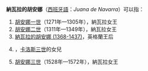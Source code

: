 '''納瓦拉的胡安娜'''（[[西班牙語|西班牙語]]：''Juana de Navarra''）可以指：
# [[胡安娜一世_(納瓦拉)|胡安娜一世]]（1271年—1305年），納瓦拉女王
# [[胡安娜二世|胡安娜二世]]（1311年—1349年），納瓦拉女王
# [[納瓦拉的胡安娜_(1368-1437)|納瓦拉的胡安娜 (1368-1437)]]，英格蘭王后
# {{le|納瓦拉的胡安娜 (1382-1413)|Joan of Navarre (regent)}}，[[卡洛斯三世_(纳瓦拉)|卡洛斯三世]]的女兒
# [[胡安娜三世|胡安娜三世]]（1528年—1572年），納瓦拉女王
{{Disambiguation|N|Cat=七字人名译名消歧义}}